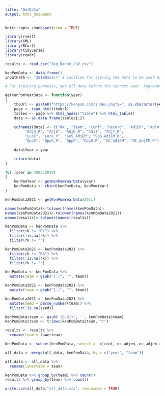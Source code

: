 ```yaml
---
title: "GetData"
output: html_document
---
```


```r
knitr::opts_chunk$set(echo = TRUE)
```

```r
library(rvest)
library(XML)
library(RCurl)
library(tidyverse)
library(readr)
```


```r
results <- read.csv("Big_Dance_CSV.csv")

kenPomData <- data.frame()
inputPath <- "2019Data\\" # Location for storing the data to be used as an input to the ML work.

# For training purposes, get all data before the current year. Aggregate into a single data frame.

getKenPomYearData <- function(year)
{
    theUrl <- paste0("https://kenpom.com/index.php?y=", as.character(year))
    page <- read_html(theUrl)
    tables <- page %>% html_nodes("table") %>% html_table()
    data <- as.data.frame(tables[1])

    colnames(data) <- c("Rk", "Team", "Conf", "Record", "AdjEM", "AdjO", 
         "AdjO_R", "AdjD", "AdjD_R", "AdjT", "AdjT_R",
         "Luck", "Luck_R", "SoS_AdjEM", "SoS_AdjEM_R", 
         "OppO", "OppO_R", "OppD", "OppD_R", "NC_AdjEM", "NC_AdjEM_R")
    
    data$Year = year

    return(data)
}

for (year in 2002:2019)
{
    kenPomYear <- getKenPomYearData(year)
    kenPomData <- rbind(kenPomData, kenPomYear)
}

kenPomData2021 <- getKenPomYearData(2021)

names(kenPomData)<-tolower(names(kenPomData))
names(kenPomData2021)<-tolower(names(kenPomData2021))
names(results)<-tolower(names(results))
```

```r
kenPomData <- kenPomData %>%
  filter(rk != "Rk") %>%
  filter(!is.na(rk)) %>%
  filter(rk != "")

kenPomData2021 <- kenPomData2021 %>%
  filter(rk != "Rk") %>%
  filter(!is.na(rk)) %>%
  filter(rk != "")

kenPomData <- kenPomData %>%
  mutate(team = gsub("[.]", "", team))

kenPomData2021 <- kenPomData2021 %>%
  mutate(team = gsub("[.]", "", team))

kenPomData2021 <- kenPomData2021 %>%
  mutate(seed = parse_number(team)) %>%
  filter(!is.na(seed))

kenPomData$team <- gsub('[0-9]+', '', kenPomData$team)
kenPomData$team <- trimws(kenPomData$team, "r")

results <- results %>%
  rename(team = lowerteam)

kenPomData <- subset(kenPomData, select = -c(conf, nc_adjem, nc_adjem_r, sos_adjem, sos_adjem_r, oppo, oppo_r, oppd, oppd_r))
```

```r
all_data <- merge(all_data, kenPomData, by = c("year", "team"))

all_data <- all_data %>%
  rename(lowerteam = team)

kenPomData %>% group_by(team) %>% count()
results %>% group_by(team) %>% count()

write.csv(all_data,"all_data.csv", row.names = TRUE)

```





